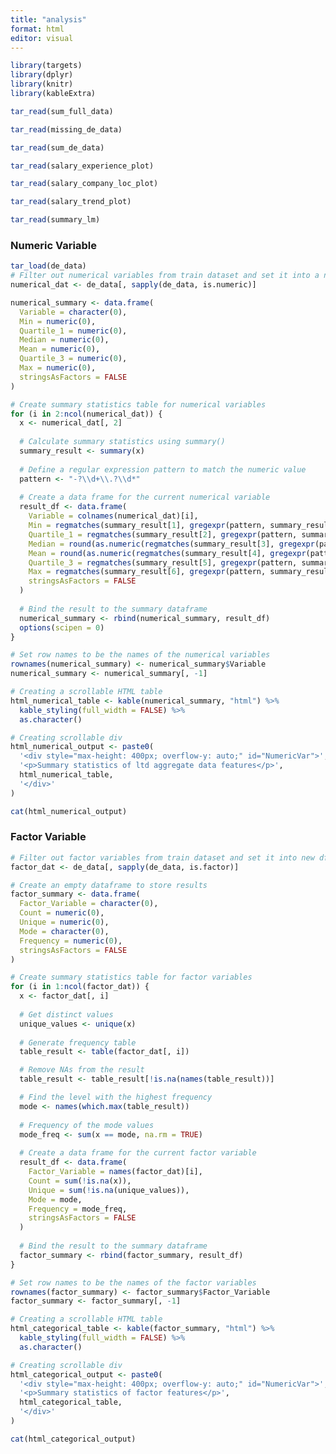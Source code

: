 ```yaml
---
title: "analysis"
format: html
editor: visual
---
```


```r
library(targets)
library(dplyr)
library(knitr)
library(kableExtra)
```

```r
tar_read(sum_full_data)
```

```r
tar_read(missing_de_data)
```


```r
tar_read(sum_de_data)
```

```r
tar_read(salary_experience_plot)
```

```r
tar_read(salary_company_loc_plot)

```

```r
tar_read(salary_trend_plot)
```

```r
tar_read(summary_lm)
```


### Numeric Variable

```r
tar_load(de_data)
# Filter out numerical variables from train dataset and set it into a new df
numerical_dat <- de_data[, sapply(de_data, is.numeric)]

numerical_summary <- data.frame(
  Variable = character(0),
  Min = numeric(0),
  Quartile_1 = numeric(0),
  Median = numeric(0),
  Mean = numeric(0),
  Quartile_3 = numeric(0),
  Max = numeric(0),
  stringsAsFactors = FALSE
)

# Create summary statistics table for numerical variables
for (i in 2:ncol(numerical_dat)) {
  x <- numerical_dat[, 2]
  
  # Calculate summary statistics using summary()
  summary_result <- summary(x)
  
  # Define a regular expression pattern to match the numeric value
  pattern <- "-?\\d+\\.?\\d*"
  
  # Create a data frame for the current numerical variable
  result_df <- data.frame(
    Variable = colnames(numerical_dat)[i],
    Min = regmatches(summary_result[1], gregexpr(pattern, summary_result[1], perl=TRUE))[[1]],
    Quartile_1 = regmatches(summary_result[2], gregexpr(pattern, summary_result[2],perl=TRUE))[[1]],
    Median = round(as.numeric(regmatches(summary_result[3], gregexpr(pattern, summary_result[3], perl=TRUE))[[1]]),2),
    Mean = round(as.numeric(regmatches(summary_result[4], gregexpr(pattern, summary_result[4], perl=TRUE))[[1]]),2),
    Quartile_3 = regmatches(summary_result[5], gregexpr(pattern, summary_result[5],perl=TRUE))[[1]],
    Max = regmatches(summary_result[6], gregexpr(pattern, summary_result[6], perl=TRUE))[[1]],
    stringsAsFactors = FALSE
  )
  
  # Bind the result to the summary dataframe
  numerical_summary <- rbind(numerical_summary, result_df)
  options(scipen = 0)
}

# Set row names to be the names of the numerical variables
rownames(numerical_summary) <- numerical_summary$Variable
numerical_summary <- numerical_summary[, -1]

# Creating a scrollable HTML table
html_numerical_table <- kable(numerical_summary, "html") %>%
  kable_styling(full_width = FALSE) %>%
  as.character()

# Creating scrollable div
html_numerical_output <- paste0(
  '<div style="max-height: 400px; overflow-y: auto;" id="NumericVar">',
  '<p>Summary statistics of ltd aggregate data features</p>',
  html_numerical_table,
  '</div>'
)

cat(html_numerical_output)

```

### Factor Variable

```r

# Filter out factor variables from train dataset and set it into new df
factor_dat <- de_data[, sapply(de_data, is.factor)]

# Create an empty dataframe to store results
factor_summary <- data.frame(
  Factor_Variable = character(0),
  Count = numeric(0),
  Unique = numeric(0),
  Mode = character(0),
  Frequency = numeric(0),
  stringsAsFactors = FALSE
)

# Create summary statistics table for factor variables
for (i in 1:ncol(factor_dat)) {
  x <- factor_dat[, i]
  
  # Get distinct values
  unique_values <- unique(x)
  
  # Generate frequency table
  table_result <- table(factor_dat[, i])

  # Remove NAs from the result
  table_result <- table_result[!is.na(names(table_result))]

  # Find the level with the highest frequency
  mode <- names(which.max(table_result))
  
  # Frequency of the mode values
  mode_freq <- sum(x == mode, na.rm = TRUE)
  
  # Create a data frame for the current factor variable
  result_df <- data.frame(
    Factor_Variable = names(factor_dat)[i],
    Count = sum(!is.na(x)),
    Unique = sum(!is.na(unique_values)),
    Mode = mode,
    Frequency = mode_freq,
    stringsAsFactors = FALSE
  )
  
  # Bind the result to the summary dataframe
  factor_summary <- rbind(factor_summary, result_df)
}

# Set row names to be the names of the factor variables
rownames(factor_summary) <- factor_summary$Factor_Variable
factor_summary <- factor_summary[, -1]

# Creating a scrollable HTML table
html_categorical_table <- kable(factor_summary, "html") %>%
  kable_styling(full_width = FALSE) %>%
  as.character()

# Creating scrollable div
html_categorical_output <- paste0(
  '<div style="max-height: 400px; overflow-y: auto;" id="NumericVar">',
  '<p>Summary statistics of factor features</p>',
  html_categorical_table,
  '</div>'
)

cat(html_categorical_output)
```









